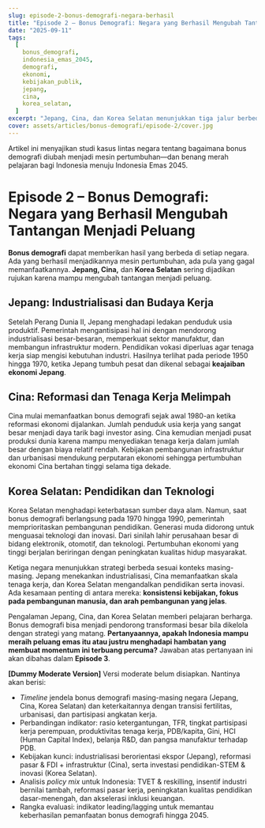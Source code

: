 ```yaml
---
slug: episode-2-bonus-demografi-negara-berhasil
title: "Episode 2 – Bonus Demografi: Negara yang Berhasil Mengubah Tantangan Menjadi Peluang"
date: "2025-09-11"
tags:
  [
    bonus_demografi,
    indonesia_emas_2045,
    demografi,
    ekonomi,
    kebijakan_publik,
    jepang,
    cina,
    korea_selatan,
  ]
excerpt: "Jepang, Cina, dan Korea Selatan menunjukkan tiga jalur berbeda memanfaatkan bonus demografi—industrialisasi, reformasi, serta pendidikan & teknologi."
cover: assets/articles/bonus-demografi/episode-2/cover.jpg
---
```


Artikel ini menyajikan studi kasus lintas negara tentang bagaimana bonus demografi diubah menjadi mesin pertumbuhan—dan benang merah pelajaran bagi Indonesia menuju Indonesia Emas 2045.

<Only mode="friendly">

# Episode 2 – Bonus Demografi: Negara yang Berhasil Mengubah Tantangan Menjadi Peluang

**Bonus demografi** dapat memberikan hasil yang berbeda di setiap negara. Ada yang berhasil menjadikannya mesin pertumbuhan, ada pula yang gagal memanfaatkannya. **Jepang, Cina,** dan **Korea Selatan** sering dijadikan rujukan karena mampu mengubah tantangan menjadi peluang.

## Jepang: Industrialisasi dan Budaya Kerja

Setelah Perang Dunia II, Jepang menghadapi ledakan penduduk usia produktif. Pemerintah mengantisipasi hal ini dengan mendorong industrialisasi besar-besaran, memperkuat sektor manufaktur, dan membangun infrastruktur modern. Pendidikan vokasi diperluas agar tenaga kerja siap mengisi kebutuhan industri. Hasilnya terlihat pada periode 1950 hingga 1970, ketika Jepang tumbuh pesat dan dikenal sebagai **keajaiban ekonomi Jepang**.

## Cina: Reformasi dan Tenaga Kerja Melimpah

Cina mulai memanfaatkan bonus demografi sejak awal 1980-an ketika reformasi ekonomi dijalankan. Jumlah penduduk usia kerja yang sangat besar menjadi daya tarik bagi investor asing. Cina kemudian menjadi pusat produksi dunia karena mampu menyediakan tenaga kerja dalam jumlah besar dengan biaya relatif rendah. Kebijakan pembangunan infrastruktur dan urbanisasi mendukung perputaran ekonomi sehingga pertumbuhan ekonomi Cina bertahan tinggi selama tiga dekade.

## Korea Selatan: Pendidikan dan Teknologi

Korea Selatan menghadapi keterbatasan sumber daya alam. Namun, saat bonus demografi berlangsung pada 1970 hingga 1990, pemerintah memprioritaskan pembangunan pendidikan. Generasi muda didorong untuk menguasai teknologi dan inovasi. Dari sinilah lahir perusahaan besar di bidang elektronik, otomotif, dan teknologi. Pertumbuhan ekonomi yang tinggi berjalan beriringan dengan peningkatan kualitas hidup masyarakat.

Ketiga negara menunjukkan strategi berbeda sesuai konteks masing-masing. Jepang menekankan industrialisasi, Cina memanfaatkan skala tenaga kerja, dan Korea Selatan mengandalkan pendidikan serta inovasi. Ada kesamaan penting di antara mereka: **konsistensi kebijakan, fokus pada pembangunan manusia, dan arah pembangunan yang jelas**.

Pengalaman Jepang, Cina, dan Korea Selatan memberi pelajaran berharga. Bonus demografi bisa menjadi pendorong transformasi besar bila dikelola dengan strategi yang matang. **Pertanyaannya, apakah Indonesia mampu meraih peluang emas itu atau justru menghadapi hambatan yang membuat momentum ini terbuang percuma?** Jawaban atas pertanyaan ini akan dibahas dalam **Episode 3**.

</Only>

<Only mode="moderate">

**[Dummy Moderate Version]** Versi moderate belum disiapkan. Nantinya akan berisi:

- _Timeline_ jendela bonus demografi masing-masing negara (Jepang, Cina, Korea Selatan) dan keterkaitannya dengan transisi fertilitas, urbanisasi, dan partisipasi angkatan kerja.
- Perbandingan indikator: rasio ketergantungan, TFR, tingkat partisipasi kerja perempuan, produktivitas tenaga kerja, PDB/kapita, Gini, HCI (Human Capital Index), belanja R&D, dan pangsa manufaktur terhadap PDB.
- Kebijakan kunci: industrialisasi berorientasi ekspor (Jepang), reformasi pasar & FDI + infrastruktur (Cina), serta investasi pendidikan-STEM & inovasi (Korea Selatan).
- Analisis _policy mix_ untuk Indonesia: TVET & reskilling, insentif industri bernilai tambah, reformasi pasar kerja, peningkatan kualitas pendidikan dasar-menengah, dan akselerasi inklusi keuangan.
- Rangka evaluasi: indikator leading/lagging untuk memantau keberhasilan pemanfaatan bonus demografi hingga 2045.

</Only>
